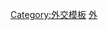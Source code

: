 <noinclude>
{{noteTA
|G1=地名
|G2=Country
}}
 </noinclude>
{{Navbox
|name  = 烏克蘭駐外機構
|title = {{flagdeco|UKR}} {{Link-uk|烏克蘭駐外機構列表|List of diplomatic missions of Ukraine|烏克蘭駐外機構}}
|state = {{{state|autocollapse}}}
|listclass = hlist
|below= 未註記者為[[大使館]]或{{Link-de|常駐代表處|Ständige Vertretung}}，【方括號】為總領事館或領事館，<s>划线</s>為已撤銷者，''斜體''為[[實質大使館|實質代表機構]]
|image = [[File:Lesser Coat of Arms of Ukraine.svg|80px|烏克蘭駐外機構標誌]]
|group1= 正式
|list1 = {{Template:Navbox subgroup
|groupstyle = width:6em;
|liststyle = width:auto;
|group1= 亞洲、大洋洲
|list1 = 
*[[烏克蘭駐華大使館|北京]]
*{{Link-uk|烏克蘭駐日大使館|Посольство України в Японії|東京}}
*[[烏克蘭駐韓大使館|首爾]]
*{{Link-uk|烏克蘭駐越南大使館|Посольство України у В'єтнамі|河內}}
*{{Link-uk|烏克蘭駐泰國大使館|Посольство України в Таїланді|曼谷}}
*{{Link-uk|烏克蘭駐馬來西亞大使館|Посольство України в Малайзії|吉隆坡}}
*{{Link-uk|烏克蘭駐新加坡大使館|Посольство України в Сінгапурі|新加坡}}
*{{Link-uk|烏克蘭駐印度尼西亞大使館|Посольство України в Індонезії|雅加達}}
*{{Link-uk|烏克蘭駐澳大利亞大使館|Посольство України в Австралії|坎培拉}}
*{{Link-uk|烏克蘭駐印度大使館|Посольство України в Індії|新德里}}
*{{Link-uk|烏克蘭駐巴基斯坦大使館|Посольство України в Пакистані|-{zh-hans:伊斯兰堡;zh-hk:伊斯蘭堡;zh-tw:伊斯蘭瑪巴德;}-}}
*{{Link-uk|烏克蘭駐伊朗大使館|Посольство України в Ірані|德黑蘭}}
*{{Link-uk|烏克蘭駐伊拉克大使館|Посольство України в Іраку|巴格達}}
*{{Link-uk|烏克蘭駐科威特大使館|Посольство України в Кувейті|科威特市}}
*{{Link-uk|烏克蘭駐卡達大使館|Посольство України в Катарі|杜哈}}
*{{Link-uk|烏克蘭駐沙烏地阿拉伯大使館|Посольство України в Саудівській Аравії|利雅德}}
*{{Link-uk|烏克蘭駐阿拉伯聯合大公國大使館|Посольство України в ОАЕ|-{zh-hans:阿布扎比;zh-hk:阿布扎比;zh-tw:阿布達比;}-}}
*{{Link-uk|烏克蘭駐以色列大使館|Посольство України в Ізраїлі|特拉維夫}}
*{{Link-uk|烏克蘭駐土耳其大使館|Посольство України в Туреччині|安卡拉}}
*{{Link-uk|烏克蘭駐黎巴嫩大使館|Посольство України в Лівані|貝魯特}}
*{{Link-uk|烏克蘭駐約旦大使館|Посольство України в Йорданії|安曼}}
*{{Link-uk|烏克蘭駐敘利亞大使館|Посольство України в Сирії|大馬士革}}
*{{Link-sv|瑞典駐哈薩克大使館|Посольство України в Казахстані|阿斯塔納}}
*{{Link-uk|烏克蘭駐烏茲別克大使館|Посольство України в Узбекистані|塔什干}}
*{{Link-uk|烏克蘭駐土庫曼大使館|Посольство України в Туркменістані|-{zh-hans:阿什哈巴德;zh-hant:阿什喀巴;zh-hk:阿什哈巴德;zh-tw:阿什哈巴特;zh-mo:阿什哈巴德;}-}}
*{{Link-uk|烏克蘭駐塔吉克大使館|Посольство України в Таджикистані|杜尚別}}
*{{Link-uk|烏克蘭駐亞美尼亞大使館|Посольство України у Вірменії|葉里溫}}
*{{Link-uk|烏克蘭駐吉爾吉斯大使館|Посольство України в Киргизстані|-{zh-cn:比什凯克;zh-tw:比斯凱克;zh-hk:比什凱克;}-}}
*{{Link-uk|烏克蘭駐喬治亞大使館|Посольство України в Грузії|-{zh-hans:第比利斯; zh-hk:第比利斯; zh-tw:提比里斯;}-}}
*{{Link-uk|烏克蘭駐亞塞拜然大使館|Посольство України в Азербайджані|巴庫}}


|group2 = 　　　　歐洲
|list2  = 
*[[烏克蘭駐英國大使館|倫敦]]
*{{Link-uk|烏克蘭駐法國大使館|Посольство України у Франції|巴黎}}
*{{Link-uk|烏克蘭駐愛爾蘭大使館|Посольство України в Ірландії|都柏林}}
*{{Link-uk|烏克蘭駐荷蘭大使館|Посольство України в Нідерландах|海牙}}
*{{Link-uk|烏克蘭駐比利時大使館|Посольство України в Бельгії|布魯塞爾}}
*{{Link-uk|烏克蘭駐德國大使館|Посольство України в Німеччині|柏林}}
*{{Link-uk|烏克蘭駐奧地利大使館|Посольство України в Австрії|維也納}}
*{{Link-uk|烏克蘭駐瑞士大使館|Посольство України в Швейцарії|伯恩}}
*{{Link-uk|烏克蘭駐丹麥大使館|Посольство України в Данії|哥本哈根}}
*{{Link-uk|烏克蘭駐瑞典大使館|Посольство України у Швеції|斯德哥爾摩}}
*{{Link-uk|烏克蘭駐挪威大使館|Посольство України в Норвегії|奧斯陸}}
*{{Link-uk|烏克蘭駐芬蘭大使館|Посольство України у Фінляндії|赫爾辛基}}
*{{Link-uk|烏克蘭駐義大利大使館|Посольство України в Італії|羅馬}}
*{{Link-uk|烏克蘭駐聖座大使館|Посольство України при Святому Престолі|梵蒂岡}}
*{{Link-uk|烏克蘭駐西班牙大使館|Посольство України в Іспанії|馬德里}}
*{{Link-uk|烏克蘭駐葡萄牙大使館|Посольство України в Португалії|里斯本}}
*{{Link-uk|烏克蘭駐希臘大使館|Посольство України в Греції|雅典}}
*{{Link-uk|烏克蘭駐賽普勒斯大使館|Посольство України на Кіпрі|-{zh-hans:尼科西亚; zh-hk:尼科西亞;zh-tw:尼古西亞;}-}}
*{{Link-uk|烏克蘭駐捷克大使館|Посольство України в Чехії|布拉格}}
*{{Link-uk|烏克蘭駐斯洛伐克大使館|Посольство України у Словаччині|-{zh-cn:布拉迪斯拉发; zh-hk:布拉迪斯拉發; zh-tw:布拉提斯拉瓦;}-}}
*{{Link-uk|烏克蘭駐匈牙利大使館|Посольство України в Угорщині|布達佩斯}}
*{{Link-uk|烏克蘭駐斯洛維尼亞大使館|Посольство України в Словенії|-{zh-hk: 盧布爾雅那; zh-tw: 盧比安納;zh-cn: 卢布尔雅那;zh-sg: 卢布尔雅那;}-}}
*{{Link-uk|烏克蘭駐克羅埃西亞大使館|Посольство України в Хорватії|-{zh-hk: 薩格勒布; zh-tw: 札格瑞布;zh-cn: 萨格勒布;zh-sg: 萨格勒布;}-}}
*{{Link-uk|烏克蘭駐羅馬尼亞大使館|Посольство України в Румунії|布加勒斯特}}
*{{Link-uk|烏克蘭駐馬其頓大使館|Посольство України в Македонії|史高比耶}} 
*{{Link-uk|烏克蘭駐蒙特內哥羅大使館|Посольство України в Чорногорії|波德里查}}
*{{Link-uk|烏克蘭駐塞爾維亞大使館|Посольство України в Сербії|貝爾格勒}}
*{{Link-uk|烏克蘭駐保加利亞大使館|Посольство України в Болгарії|索菲亞}}
*{{Link-uk|烏克蘭駐愛沙尼亞大使館|Посольство України в Естонії|塔林}}
*{{Link-uk|烏克蘭駐拉脫維亞大使館|Посольство України в Латвії|里加}}
* [[烏克蘭駐立陶宛大使館|維爾紐斯]]
*{{Link-uk|烏克蘭駐波蘭大使館|Посольство України в Польщі|華沙}}
*{{Link-uk|烏克蘭駐摩爾多瓦大使館|Посольство України в Молдові|-{zh-hans:基希讷乌;zh-hk:基希涅夫;zh-tw:基希涅夫;}-}}
*{{Link-uk|烏克蘭駐白俄羅斯大使館|Посольство України в Республіці Білорусь|明斯克}}
* [[烏克蘭駐俄羅斯大使館|莫斯科]]
*{{Link-uk|烏克蘭駐聖彼得堡總領事館|Генеральне консульство України в Санкт-Петербурзі|【聖彼得堡】}}

|group3 = 　　　　非洲
|list3 = 
*{{Link-uk|烏克蘭駐埃及大使館|Посольство України в Єгипті|開羅}}
*{{Link-uk|烏克蘭駐阿爾及利亞大使館|Посольство України в Алжирі|阿爾及爾}}
*{{Link-uk|烏克蘭駐利比亞大使館|Посольство України в Лівії|的黎波里}}
*{{Link-uk|烏克蘭駐摩洛哥大使館|Посольство України в Марокко|拉巴特}}
*{{Link-uk|烏克蘭駐突尼西亞大使館|Посольство України в Тунісі|突尼斯}}
*{{Link-uk|烏克蘭駐肯亞大使館|Посольство України в Кенії|-{zh-cn:内罗毕; zh-hk:內羅比; zh-tw:奈洛比;}-}}
*{{Link-uk|烏克蘭駐衣索比亞大使館|Посольство України в Ефіопії|-{zh-cn:亚的斯亚贝巴; zh-tw:阿迪斯阿貝巴; zh-hk:亞的斯亞貝巴;}-}}
*{{Link-sv|瑞典駐奈及利亞大使館|Посольство України в Нігерії|阿布加}}
*{{Link-fr|烏克蘭駐象牙海岸大使館|Ambassade du Japon en Côte d'Ivoire|-{zh:阿比让;zh-hans:阿比让;zh-hk:阿比讓;zh-tw:阿必尚;}-}}
*{{Link-uk|烏克蘭駐加彭大使館|Посольство України в Габоні|-{zh-cn:利伯维尔;zh-hk:利伯維爾;zh-tw:自由市;}-}}
*{{Link-uk|烏克蘭駐幾內亞大使館|Посольство України в Гвінеї|-{zh-hans:科纳克里;zh-hk:科納克里;zh-tw:柯那克里;}-}}
*{{Link-uk|烏克蘭駐塞內加爾大使館|Посольство України в Сенегалі|達喀爾}}
*{{Link-uk|烏克蘭駐南非大使館|Посольство України в ПАР|-{zh-hans:比勒陀利亚;zh-hk:普利托里亞;zh-tw:普利托利亞;}-}}
*{{Link-uk|烏克蘭駐安哥拉大使館|Посольство України в Анголі|羅安達}}

|group4 = 　　　　美洲
|list4 = 
* [[烏克蘭駐美國大使館|華盛頓特區]]
*{{Link-uk|烏克蘭駐加拿大大使館|Посольство України в Канаді|渥太華}}
*{{Link-uk|烏克蘭駐墨西哥大使館|Посольство України в Мексиці|墨西哥城}}
*{{Link-uk|烏克蘭駐古巴大使館|Посольство України на Кубі|哈瓦那}}
*{{Link-uk|烏克蘭駐巴西大使館|Посольство України в Бразилії|巴西利亞}}
*{{Link-uk|烏克蘭駐阿根廷大使館|Посольство України в Аргентині|布宜諾斯艾利斯}}
*{{Link-uk|烏克蘭駐祕魯大使館|Посольство України в Перу|利馬}}
}}
|group2 = 其他機構
|list2 ={{Template:Navbox subgroup
|groupstyle = width:6em;
|liststyle = width:auto;
|group1= 代表處等機構
|list1=
*{{Link-uk|烏克蘭駐歐盟代表處|Представництво України при Європейському Союзі|歐盟}}
*{{Link-uk|烏克蘭駐北約代表處|Місія України при НАТО|北約}}
*{{Link-uk|烏克蘭駐巴勒斯坦代表處|Представництво України при Палестинській Національній Адміністрації|巴勒斯坦}}

}}
}}<noinclude>
{{collapsible option}}
[[Category:烏克蘭駐外機構| ]]
[[Category:外交模板]]
[[Category:烏克蘭模板|外]]
 </noinclude>